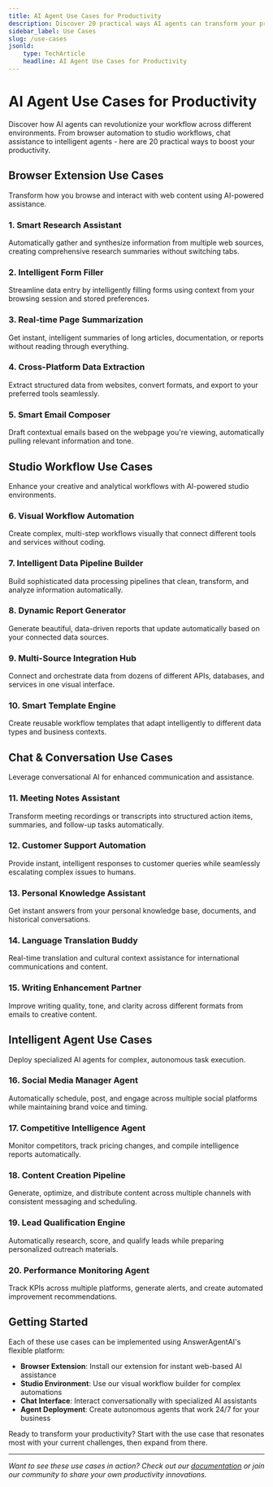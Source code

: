 ```yaml
---
title: AI Agent Use Cases for Productivity
description: Discover 20 practical ways AI agents can transform your productivity across browser, studio, chat, and workflow automation.
sidebar_label: Use Cases
slug: /use-cases
jsonld:
    type: TechArticle
    headline: AI Agent Use Cases for Productivity
---
```


# AI Agent Use Cases for Productivity

Discover how AI agents can revolutionize your workflow across different environments. From browser automation to studio workflows, chat assistance to intelligent agents - here are 20 practical ways to boost your productivity.

## Browser Extension Use Cases

Transform how you browse and interact with web content using AI-powered assistance.

### 1. **Smart Research Assistant**

Automatically gather and synthesize information from multiple web sources, creating comprehensive research summaries without switching tabs.

### 2. **Intelligent Form Filler**

Streamline data entry by intelligently filling forms using context from your browsing session and stored preferences.

### 3. **Real-time Page Summarization**

Get instant, intelligent summaries of long articles, documentation, or reports without reading through everything.

### 4. **Cross-Platform Data Extraction**

Extract structured data from websites, convert formats, and export to your preferred tools seamlessly.

### 5. **Smart Email Composer**

Draft contextual emails based on the webpage you're viewing, automatically pulling relevant information and tone.

## Studio Workflow Use Cases

Enhance your creative and analytical workflows with AI-powered studio environments.

### 6. **Visual Workflow Automation**

Create complex, multi-step workflows visually that connect different tools and services without coding.

### 7. **Intelligent Data Pipeline Builder**

Build sophisticated data processing pipelines that clean, transform, and analyze information automatically.

### 8. **Dynamic Report Generator**

Generate beautiful, data-driven reports that update automatically based on your connected data sources.

### 9. **Multi-Source Integration Hub**

Connect and orchestrate data from dozens of different APIs, databases, and services in one visual interface.

### 10. **Smart Template Engine**

Create reusable workflow templates that adapt intelligently to different data types and business contexts.

## Chat & Conversation Use Cases

Leverage conversational AI for enhanced communication and assistance.

### 11. **Meeting Notes Assistant**

Transform meeting recordings or transcripts into structured action items, summaries, and follow-up tasks automatically.

### 12. **Customer Support Automation**

Provide instant, intelligent responses to customer queries while seamlessly escalating complex issues to humans.

### 13. **Personal Knowledge Assistant**

Get instant answers from your personal knowledge base, documents, and historical conversations.

### 14. **Language Translation Buddy**

Real-time translation and cultural context assistance for international communications and content.

### 15. **Writing Enhancement Partner**

Improve writing quality, tone, and clarity across different formats from emails to creative content.

## Intelligent Agent Use Cases

Deploy specialized AI agents for complex, autonomous task execution.

### 16. **Social Media Manager Agent**

Automatically schedule, post, and engage across multiple social platforms while maintaining brand voice and timing.

### 17. **Competitive Intelligence Agent**

Monitor competitors, track pricing changes, and compile intelligence reports automatically.

### 18. **Content Creation Pipeline**

Generate, optimize, and distribute content across multiple channels with consistent messaging and scheduling.

### 19. **Lead Qualification Engine**

Automatically research, score, and qualify leads while preparing personalized outreach materials.

### 20. **Performance Monitoring Agent**

Track KPIs across multiple platforms, generate alerts, and create automated improvement recommendations.

## Getting Started

Each of these use cases can be implemented using AnswerAgentAI's flexible platform:

-   **Browser Extension**: Install our extension for instant web-based AI assistance
-   **Studio Environment**: Use our visual workflow builder for complex automations
-   **Chat Interface**: Interact conversationally with specialized AI assistants
-   **Agent Deployment**: Create autonomous agents that work 24/7 for your business

Ready to transform your productivity? Start with the use case that resonates most with your current challenges, then expand from there.

---

_Want to see these use cases in action? Check out our [documentation](/docs) or join our community to share your own productivity innovations._
